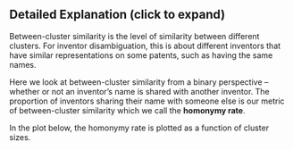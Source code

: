 :::{.callout-tip collapse="true"}

## Detailed Explanation (click to expand)

Between-cluster similarity is the level of similarity between different clusters. For inventor disambiguation, this is about different inventors that have similar representations on some patents, such as having the same names.

Here we look at between-cluster similarity from a binary perspective -- whether or not an inventor's name is shared with another inventor. The proportion of inventors sharing their name with someone else is our metric of between-cluster similarity which we call the **homonymy rate**.

In the plot below, the homonymy rate is plotted as a function of cluster sizes.

:::